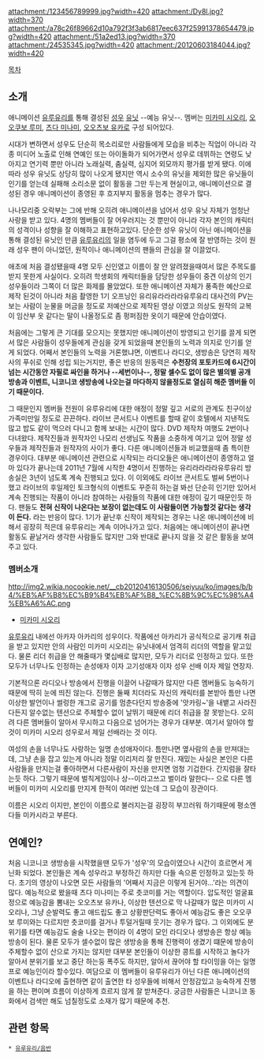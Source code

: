 attachment:/123456789999.jpg?width=420 attachment:/Dy8l.jpg?width=370 attachment:/a78c26f89662d10a792f3f3ab6817eec637f25991378654479.jpg?width=420 attachment:/51a2ed13.jpg?width=370
attachment:/24535345.jpg?width=420  attachment:/20120603184044.jpg?width=420 

[[목차]]
== 소개 ==
애니메이션 [[유루유리]]를 통해 결성된 [[성우]] [[유닛]] --예능 유닛--. 멤버는 [[미카미 시오리]], [[오오쿠보 루미]], [[츠다 미나미]], [[오오츠보 유카]]로 구성 되어있다.

시대가 변하면서 성우도 단순히 목소리로만 사람들에게 모습을 비추는 직업이 아니라 각종 미디어 노출로 인해 연예인 또는 아이돌화가 되어가면서 성우로 데뷔하는 연령도 낮아지고 연기력 뿐만 아니라 노래실력, 춤실력, 심지어 외모까지 평가를 받게 됐다. 이에 따라 성우 유닛도 상당히 많이 나오게 됐지만 역시 소수의 유닛을 제외한 많은 유닛들이 인기를 얻는데 실패해 소리소문 없이 활동을 그만 두는게 현실이고, 애니메이션으로 결성된 경우 애니메이션이 종영된 후 흐지부지 활동을 멈추는 경우가 많다.

나나모리중 오락부는 그에 반해 오히려 애니메이션을 넘어서 성우 유닛 자체가 엄청난 사랑을 받고 있다. 4명의 멤버들이 잘 어우러지는 것 뿐만이 아니라 각자 본인의 캐릭터의 성격이나 성향을 잘 이해하고 표현하고있다. 단순한 성우 유닛이 아닌 애니메이션을 통해 결성된 유닛인 만큼 [[유루유리]]의 일을 염두에 두고 그걸 평소에 잘 반영하는 것이 원래 성우 팬이 아니었던, 원작이나 애니메이션의 팬들의 관심을 잘 이끌었다.

애초에 처음 결성됐을때 4명 모두 신인였고 이름이 잘 안 알려졌을때여서 많은 주목도를 받지 못한게 사실이다. 오히려 학생회의 캐릭터들을 담당한 성우들이 중견 이상의 인기 성우들이라 그쪽이 더 많은 화제를 몰았었다. 또한 애니메이션 자체가 풍족한 예산으로 제작 된것이 아니라 처음 촬영한 1기 오프닝인 유리유라라라라유루유리 대사건의 PV는 보는 사람이 눈물을 머금을 정도로 저예산으로 제작된 영상 이였고 의상도 원작의 교복이 임산부 옷 같다는 말이 나올정도로 좀 펑퍼짐한 옷이기 때문에 안습이였다.

처음에는 그렇게 큰 기대를 모으지는 못했지만 애니메이션이 방영되고 인기를 끌게 되면서 많은 사람들이 성우들에게 관심을 갖게 되었을때 본인들의 노력과 의지로 인기를 얻게 되었다. 어째서 본인들의 노력을 거론했냐면, 이벤트나 라디오, 생방송은 당연히 제작사의 푸쉬로 인해 성립 되는거지만, 좋은 반응의 원동력은 '''수천장의 포토카드에 6시간이 넘는 시간동안 자필로 싸인을 하거나 --세번이나--, 정말 셀수도 없이 많은 별의별 공개방송과 이벤트, 니코니코 생방송에 나오는걸 마다하지 않을정도로 열심히 해준 멤버들 이기 때문이다.'''

그 때문인지 멤버들 전원이 유루유리에 대한 애정이 정말 깊고 서로의 관계도 친구이상 가족미만일 정도로 끈끈하다. 라이브 콘서트나 이벤트를 할때 같이 호텔에서 지낸적도 많고 밥도 같이 먹으러 다니고 함께 보내는 시간이 많다. DVD 제작차 여행도 2번이나 다녀왔다. 제작진들과 원작자인 나모리 선생님도 작품을 소중하게 여기고 있어 정말 성우들과 제작진들과 원작자의 사이가 좋다. 다른 애니메이션들과 비교했을때 좀 특이한 경우이다. 대부분 애니메이션 관련으로 시작되는 라디오들은 애니메이션이 종영하고 얼마 있다가 끝나는데 2011년 7월에 시작한 4명이서 진행하는 유리라라라라유루유리 방송실은 3년이 넘도록 계속 진행되고 있다. 이 이외에도  라이브 콘서트도 벌써 5번이나 했고 라이브의 후일제인 토크형식의 이벤트도 꾸준히 하는걸 봐선 단순히 인기만 있어서 계속 진행되는 작품이 아니라 참여하는 사람들의 작품에 대한 애정이 깊기 때문인듯 하다. 팬들도 '''전혀 신작이 나온다는 보장이 없는데도 이 사람들이면 가능할것 같다는 생각이 든다.''' 라는 반응이 많다. 1기가 끝난후 신작이 제작되는 경우는 나온 애니메이션에 비해서 굉장히 적은데 유루유리는 계속 이어나가고 있다. 처음에는 애니메이션이 끝나면 활동도 끝날거라 생각한 사람들도 많지만 그와 반대로 끝나지 않을 것 같은 활동을 보여주고 있다.

=== 멤버소개 ===
http://img2.wikia.nocookie.net/__cb20120416130506/seiyuu/ko/images/b/b4/%EB%AF%B8%EC%B9%B4%EB%AF%B8_%EC%8B%9C%EC%98%A4%EB%A6%AC.png
*[[미카미 시오리]]
[[유루유리]] 내에선 아카자 아카리의 성우이다. 작품에선 아카리가 공식적으로 공기캐 취급을 받고 있지만 안의 사람인 미카미 시오리는 유닛내에서 엄격히 리더의 역할을 맡고있다. 물론 리더 취급을 안 해줄때가 몇십배로 많지만, 모두가 리더로 인정하고 있다. 또한 모두가 너무나도 인정하는 손성애자 이자 고기성애자 이자 성우 선배 이자 제일 연장자.

기본적으론 라디오나 방송에서 진행을 이끌어 나갈때가 많지만 다른 멤버들도 능숙하기때문에 딱히 눈에 띄진 않는다. 진행은 둘째 치더라도 자신의 캐릭터를 본받아 틈만 나면 이상한 발언이나 썰렁한 개그로 공기를 멈춘다던지 방송중에 '앗카링~'을 내뱉고 사라진다든지 알수없는 텐션으로 주체할수 없이 날뛰기 때문에 리더 취급을 잘 못받는다. 오히려 다른 멤버들이 알아서 무시하고 다음으로 넘어가는 경우가 대부분. 여기서 알아야 할것이 미카미 시오리 성우로서 제일 선배라는 것 이다. 

여성의 손을 너무나도 사랑하는 일명 손성애자이다. 틈만나면 옆사람의 손을 만져대는데, 그냥 손을 잡고 있는게 아니라 정말 이리저리 잘 만진다. 재밌는 사실은 본인은 다른 사람들을 만지는걸 좋아하면서 다른사람이 자신을 만지면 엄청 기겁한다. 간지럼을 잘타는듯 하다. 그렇기 때문에 벌칙게임이나 상--이라고쓰고 벌이라 말한다-- 으로 다른 멤버들이 미카미 시오리를 만지게 한적이 여러번 있는데 그 모습이 장관이다. 

이름은 시오리 이지만, 본인이 이름으로 불러지는걸 굉장히 부끄러워 하기때문에 평소엔 다들 미카시라고 부른다. 

== 연예인? ==
처음 니코니코 생방송을 시작했을땐 모두가 '성우'의 모습이였으나 시간이 흐르면서 게닌화 되었다. 본인들은 계속 성우라고 부정하긴 하지만 다들 속으론 인정하고 있는듯 하다. 초기의 영상이 나오면 모든 사람들의 '어째서 지금은 이렇게 된거야...'라는 의견이 많다. 예능적으로 봤을때 츠다 미나미는 주로 츳코미를 거는 역할이다. 압도적인 얼굴표정으로 예능감을 뽐내는 오오츠보 유카나, 이상한 텐션으로 막 나갈때가 많은 미카미 시오리나, 그냥 순발력도 좋고 애드립도 좋고 상황판단력도 좋아서 예능감도 좋은 오오쿠보 루미와는 다르지만 츳코미를 걸거나 투덜거릴때 웃기는 경우가 많다. 그 이외에도 분위기를 타면 예능감도 술술 나오는 편이라 이 4명이 모인 라디오나 생방송은 항상 예능방송이 된다. 물론 모두가 셀수없이 많은 생방송을 통해 진행력이 생겼기 떄문에 방송이 주체할수 없이 산으로 가지는 않지만 대부분 본인들이 이상한 콩트를 시작하고 놀다가 알아서 분위기를 보고 중단 하는둥 폭주도 하지만, 알아서 끊어야 할 타이밍을 아는 일명 프로 예능인이라 할수있다. 여담으로 이 멤버들이 유루유리가 아닌 다른 애니메이션의 이벤트나 라디오에 출현하면 같이 출연한 타 성우들에 비해서 안정감있고 능숙하게 진행을 하는 편이며 흐름이 이상하게 흐르지 않게 잘 받쳐준다. 궁금한 사람들은 니코니코 동화에서 검색만 해도 넘칠정도로 소재가 많기 때문에 추천.


== 관련 항목 ==
 * [[유루유리/음반]]
